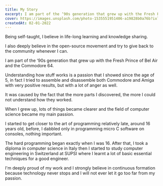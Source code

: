 ```yaml
---
title: My Story
excerpt: I am part of the ‘90s generation that grew up with the Fresh Prince of Bel Air and the Commodore 64
cover: https://images.unsplash.com/photo-1535551951406-a19828b0a76b?ixlib=rb-1.2.1&ixid=MnwxMjA3fDB8MHxwaG90by1wYWdlfHx8fGVufDB8fHx8&auto=format&fit=crop&w=1166&q=80
createdAt: 02-01-2022
---
```


Being self-taught, I believe in life-long learning and knowledge sharing.

I also deeply believe in the open-source movement and try to give back to the community whenever I can.

I am part of the ‘90s generation that grew up with the Fresh Prince of Bel Air and the Commodore 64.

Understanding how stuff works is a passion that I showed since the age of 5,
in fact I tried to assemble and disassemble both Commodore and Amiga with very positive results,
but with a lot of anger as well.

It was caused by the fact that the more parts I discovered, the more I could not understand how they worked.

When I grew up, lots of things became clearer and the field of computer science became my main passion.

I started to get closer to the art of programming relatively late, around 16 years old, before,
I dabbled only in programming micro C software on consoles, nothing important.

The hard programming began exactly when I was 16. After that,
I took a diploma in computer science in Italy then I started to study computer engineering in Switzerland at SUPSI
where I learnt a lot of basic essential techniques for a good engineer.

I'm deeply proud of my work and I strongly believe in continuous formation because technology never stops and I will not ever let it go too far from my passion.
